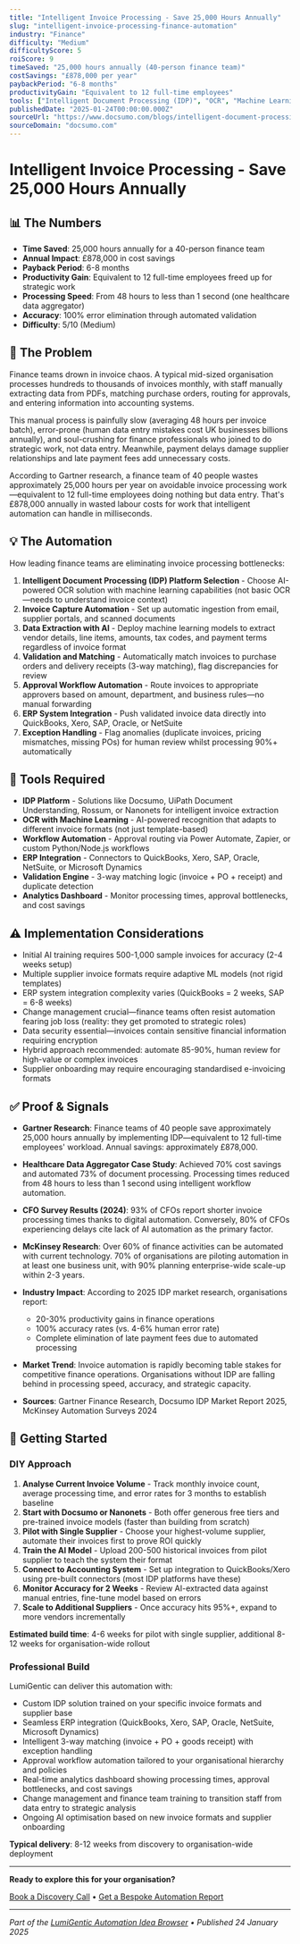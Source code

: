 ```yaml
---
title: "Intelligent Invoice Processing - Save 25,000 Hours Annually"
slug: "intelligent-invoice-processing-finance-automation"
industry: "Finance"
difficulty: "Medium"
difficultyScore: 5
roiScore: 9
timeSaved: "25,000 hours annually (40-person finance team)"
costSavings: "£878,000 per year"
paybackPeriod: "6-8 months"
productivityGain: "Equivalent to 12 full-time employees"
tools: ["Intelligent Document Processing (IDP)", "OCR", "Machine Learning", "ERP Integration", "Workflow Automation"]
publishedDate: "2025-01-24T00:00:00.000Z"
sourceUrl: "https://www.docsumo.com/blogs/intelligent-document-processing/intelligent-document-processing-market-report-2025"
sourceDomain: "docsumo.com"
---
```


# Intelligent Invoice Processing - Save 25,000 Hours Annually

## 📊 The Numbers

- **Time Saved**: 25,000 hours annually for a 40-person finance team
- **Annual Impact**: £878,000 in cost savings
- **Payback Period**: 6-8 months
- **Productivity Gain**: Equivalent to 12 full-time employees freed up for strategic work
- **Processing Speed**: From 48 hours to less than 1 second (one healthcare data aggregator)
- **Accuracy**: 100% error elimination through automated validation
- **Difficulty**: 5/10 (Medium)

## 🎯 The Problem

Finance teams drown in invoice chaos. A typical mid-sized organisation processes hundreds to thousands of invoices monthly, with staff manually extracting data from PDFs, matching purchase orders, routing for approvals, and entering information into accounting systems.

This manual process is painfully slow (averaging 48 hours per invoice batch), error-prone (human data entry mistakes cost UK businesses billions annually), and soul-crushing for finance professionals who joined to do strategic work, not data entry. Meanwhile, payment delays damage supplier relationships and late payment fees add unnecessary costs.

According to Gartner research, a finance team of 40 people wastes approximately 25,000 hours per year on avoidable invoice processing work—equivalent to 12 full-time employees doing nothing but data entry. That's £878,000 annually in wasted labour costs for work that intelligent automation can handle in milliseconds.

## 💡 The Automation

How leading finance teams are eliminating invoice processing bottlenecks:

1. **Intelligent Document Processing (IDP) Platform Selection** - Choose AI-powered OCR solution with machine learning capabilities (not basic OCR—needs to understand invoice context)
2. **Invoice Capture Automation** - Set up automatic ingestion from email, supplier portals, and scanned documents
3. **Data Extraction with AI** - Deploy machine learning models to extract vendor details, line items, amounts, tax codes, and payment terms regardless of invoice format
4. **Validation and Matching** - Automatically match invoices to purchase orders and delivery receipts (3-way matching), flag discrepancies for review
5. **Approval Workflow Automation** - Route invoices to appropriate approvers based on amount, department, and business rules—no manual forwarding
6. **ERP System Integration** - Push validated invoice data directly into QuickBooks, Xero, SAP, Oracle, or NetSuite
7. **Exception Handling** - Flag anomalies (duplicate invoices, pricing mismatches, missing POs) for human review whilst processing 90%+ automatically

## 🔧 Tools Required

- **IDP Platform** - Solutions like Docsumo, UiPath Document Understanding, Rossum, or Nanonets for intelligent invoice extraction
- **OCR with Machine Learning** - AI-powered recognition that adapts to different invoice formats (not just template-based)
- **Workflow Automation** - Approval routing via Power Automate, Zapier, or custom Python/Node.js workflows
- **ERP Integration** - Connectors to QuickBooks, Xero, SAP, Oracle, NetSuite, or Microsoft Dynamics
- **Validation Engine** - 3-way matching logic (invoice + PO + receipt) and duplicate detection
- **Analytics Dashboard** - Monitor processing times, approval bottlenecks, and cost savings

## ⚠️ Implementation Considerations

- Initial AI training requires 500-1,000 sample invoices for accuracy (2-4 weeks setup)
- Multiple supplier invoice formats require adaptive ML models (not rigid templates)
- ERP system integration complexity varies (QuickBooks = 2 weeks, SAP = 6-8 weeks)
- Change management crucial—finance teams often resist automation fearing job loss (reality: they get promoted to strategic roles)
- Data security essential—invoices contain sensitive financial information requiring encryption
- Hybrid approach recommended: automate 85-90%, human review for high-value or complex invoices
- Supplier onboarding may require encouraging standardised e-invoicing formats

## ✅ Proof & Signals

- **Gartner Research**: Finance teams of 40 people save approximately 25,000 hours annually by implementing IDP—equivalent to 12 full-time employees' workload. Annual savings: approximately £878,000.

- **Healthcare Data Aggregator Case Study**: Achieved 70% cost savings and automated 73% of document processing. Processing times reduced from 48 hours to less than 1 second using intelligent workflow automation.

- **CFO Survey Results (2024)**: 93% of CFOs report shorter invoice processing times thanks to digital automation. Conversely, 80% of CFOs experiencing delays cite lack of AI automation as the primary factor.

- **McKinsey Research**: Over 60% of finance activities can be automated with current technology. 70% of organisations are piloting automation in at least one business unit, with 90% planning enterprise-wide scale-up within 2-3 years.

- **Industry Impact**: According to 2025 IDP market research, organisations report:
  - 20-30% productivity gains in finance operations
  - 100% accuracy rates (vs. 4-6% human error rate)
  - Complete elimination of late payment fees due to automated processing

- **Market Trend**: Invoice automation is rapidly becoming table stakes for competitive finance operations. Organisations without IDP are falling behind in processing speed, accuracy, and strategic capacity.

- **Sources**: Gartner Finance Research, Docsumo IDP Market Report 2025, McKinsey Automation Surveys 2024

## 🚀 Getting Started

### DIY Approach

1. **Analyse Current Invoice Volume** - Track monthly invoice count, average processing time, and error rates for 3 months to establish baseline
2. **Start with Docsumo or Nanonets** - Both offer generous free tiers and pre-trained invoice models (faster than building from scratch)
3. **Pilot with Single Supplier** - Choose your highest-volume supplier, automate their invoices first to prove ROI quickly
4. **Train the AI Model** - Upload 200-500 historical invoices from pilot supplier to teach the system their format
5. **Connect to Accounting System** - Set up integration to QuickBooks/Xero using pre-built connectors (most IDP platforms have these)
6. **Monitor Accuracy for 2 Weeks** - Review AI-extracted data against manual entries, fine-tune model based on errors
7. **Scale to Additional Suppliers** - Once accuracy hits 95%+, expand to more vendors incrementally

**Estimated build time**: 4-6 weeks for pilot with single supplier, additional 8-12 weeks for organisation-wide rollout

### Professional Build

LumiGentic can deliver this automation with:
- Custom IDP solution trained on your specific invoice formats and supplier base
- Seamless ERP integration (QuickBooks, Xero, SAP, Oracle, NetSuite, Microsoft Dynamics)
- Intelligent 3-way matching (invoice + PO + goods receipt) with exception handling
- Approval workflow automation tailored to your organisational hierarchy and policies
- Real-time analytics dashboard showing processing times, approval bottlenecks, and cost savings
- Change management and finance team training to transition staff from data entry to strategic analysis
- Ongoing AI optimisation based on new invoice formats and supplier onboarding

**Typical delivery**: 8-12 weeks from discovery to organisation-wide deployment

---

**Ready to explore this for your organisation?**

[Book a Discovery Call](/contact) • [Get a Bespoke Automation Report](/reports)

---

*Part of the [LumiGentic Automation Idea Browser](/automation-ideas) • Published 24 January 2025*
